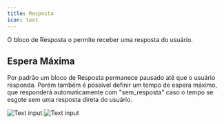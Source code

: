 ```yaml
---
title: Resposta
icon: text
---
```


O bloco de Resposta o permite receber uma resposta do usuário.

## Espera Máxima

Por padrão um bloco de Resposta permanece pausado até que o usuário responda. Porém também é possível definir um tempo de espera máximo, que responderá automaticamente com "sem_resposta" caso o tempo se esgote sem uma resposta direta do usuário.

<Tabs>
  <Tab title="Flow">
    <Frame>
      <img
        src="/images/blocks/inputs/short-text-flow.png"
        alt="Text input"
        className="rounded-lg"
      />
    </Frame>
  </Tab>
  <Tab title="Bot">
    <Frame>
      <img
        src="/images/blocks/inputs/short-text-bot.png"
        alt="Text input"
        className="rounded-lg"
      />
    </Frame>
  </Tab>
</Tabs>
